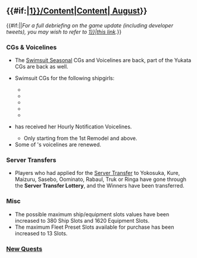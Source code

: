 =={{#if:{{{thread|}}}|[[Partials/Updates/2018_August_{{Ordinal|1}}/Content|Content]]|[[Thread:669186|{{Ordinal|1}} August]]}}==
{{#if:{{{thread|}}}||''For a full debriefing on the game update (including developer tweets), you may wish to refer to 
[[Partials/Updates/2018_August_{{Ordinal|1}}|this link]].''}}

===CGs & Voicelines===
{{SeasonalGallery|slideshow=true|Mizuho/Summer 2018|Yamakaze/Summer|Makigumo/Summer|Takanami/Summer|Kasumi/Summer Kai Ni|Kasumi/Summer Kai Ni B}}
*The [[Seasonal/Early Summer 2017|Swimsuit Seasonal]] CGs and Voicelines are back, part of the Yukata CGs are back as well.
*{{New}} Swimsuit CGs for the following shipgirls:
**{{ShipLink|Mizuho}}
**{{ShipLink|Yamakaze}}
**{{ShipLink|Makigumo}}
**{{ShipLink|Takanami}}
**{{ShipLink|Kasumi Kai Ni|Kasumi Kai Ni B|text=Kasumi Kai Ni}}
{{clear}}
*{{ShipLink|Asashio Kai|Asashio Kai Ni|Asashio Kai Ni D|text=Asashio}} has received her Hourly Notification Voicelines.
**Only starting from the 1st Remodel and above.
*Some of {{ShipLink|Yuudachi Kai Ni}}'s voicelines are renewed.


===Server Transfers===
*Players who had applied for the [[Server Transfer]] to Yokosuka, Kure, Maizuru, Sasebo, Oominato, Rabaul, Truk or Ringa have gone through the '''Server Transfer Lottery''', and the Winners have been transferred.

===Misc===
*The possible maximum ship/equipment slots values have been increased to 380 Ship Slots and 1620 Equipment Slots.
*The maximum Fleet Preset Slots available for purchase has been increased to 13 Slots. 
===[[Quests|New Quests]]===
{{QuestList|
{{Quest
|ID = B122
|Title_JP = 精鋭「四戦隊」第二小隊、抜錨せよ！
|Title_EN = Elite "CruDiv 4", 2nd Platoon, Set Sail!
|Requirements = Sortie a Fleet with {{ShipLink|Choukai Kai Ni}}, {{ShipLink|Maya Kai Ni}} and 4 additional ships to world [[1-4]], [[2-3]], [[3-3]], [[4-5]] and obtain S-rank? victories at the boss nodes.
|Rewards_RSC = 400 / 400 / 0 / 400
|Rewards_Items = 'Maya's Shield' Wall Scroll<br>'''and choice between'''<br>{{EquipmentLink|12.7cm Twin High-angle Gun Mount (Late Model)|text=true|image=30px}} x2<br>'''or'''<br>[[File:Instant repair 2.png|30px|link=Tutorial:_FAQ#What_are_buckets.3F]] ×8<br>'''or'''<br>[[File:Medal.png|30px|link=Medal]] x1
|Note = Requires: [[Quests#B13|B13]], Others?
}}
{{Quest
|ID = C22
|Title_JP = 夏季大演習
|Title_EN = Large-scale Summer Exercise
|Requirements = Get 8 victories in Exercises within the same day
|Rewards_RSC = 0 / 300 / 0 / 1000
|Rewards_Items = [[File:Food supply ship mamiya.png|30px|link=Fatigue]][[Glossary#Food_supply_ship_Mamiya|"Mamiya"]]×1<br>[[File:Present box.png|30px|link=Present_Box]][[Present Box|"Present Box"]]×1
|Note = Requires: ??
}}
{{Quest
|ID = C23
|Title_JP = 朝潮型集合！特訓始め！
|Title_EN = Asashio-class, Assemble! Commence Special Training!
|Requirements = Form a Fleet including at least 4 or more {{ShipLink|Asashio|Ooshio|Arashio|Michishio|Asagumo|Yamagumo|Arare|Kasumi|text=Asashio Class|link_class=Asashio}} and achieve 4 Exercise victiories within the same day.
|Rewards_RSC = 300 / 0 / 300 / 0
|Rewards_Items = [[File:Instant repair 2.png|30px|link=Tutorial:_FAQ#What_are_buckets.3F]] x3 <br>'''and choice between'''<br>[[File:Development material.png|30px|link=Construction]] x4<br>''or''<br>{{EquipmentLink|Type 3 Depth Charge Projector|text=true|image=30px}} x1<br>''or''<br>[[File:Furniture fairy.png|30px|link=Furniture]][[Furniture|Furniture Fairy]] x1
|Note = Requires: [[Quests#Bd3|Bd3]]??
}}
{{Quest
|ID = F78
|Title_JP = 駆逐艦主砲兵装の戦時改修【II】
|Title_EN = Destroyer Main Battery Wartime Modification (II)
|Requirements = Have {{ShipLink|Shigure Kai Ni}} or {{ShipLink|Yuudachi Kai Ni}} as secretary ship with a ★max {{EquipmentLink|12.7cm Twin Gun Mount Model B Kai 2}} equipped in her '''first slot'''. Scrap five {{EquipmentLink|10cm Twin High-angle Gun Mount}} and one {{EquipmentLink|Type 94 Anti-Aircraft Fire Director}}.
|Rewards_RSC = 0 / 220 / 0 / 0
|Rewards_Items = {{EquipmentLink|12.7cm Twin Gun Mount Model B Kai 4 (Wartime Modification) + Anti-Aircraft Fire Director|text=true|image=30px}} X 1
|Note = Requires: ??
}}
}}